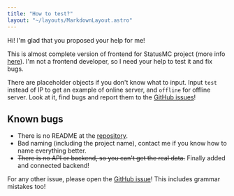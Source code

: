```yaml
---
title: "How to test?"
layout: "~/layouts/MarkdownLayout.astro"
---
```


Hi! I'm glad that you proposed your help for me!

This is almost complete version of frontend for StatusMC project (more info [here](/about)).
I'm not a frontend developer, so I need your help to test it and fix bugs.

There are placeholder objects if you don't know what to input. Input `test` instead of IP to get
an example of online server, and `offline` for offline server.
Look at it, find bugs and report them to the [GitHub issues](https://github.com/StatusMC/frontend/issues)!

## Known bugs

- There is no README at the [repository](https://github.com/StatusMC/frontend).
- Bad naming (including the project name), contact me if you know how to name everything better.
- ~~There is no API or backend, so you can't get the real data.~~ Finally added and connected backend!

For any other issue, please open the [GitHub issue](https://github.com/StatusMC/frontend/issues)!
This includes grammar mistakes too!

